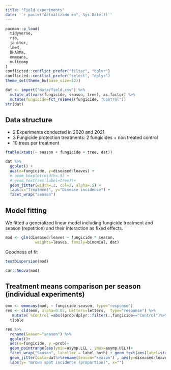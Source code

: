 ```yaml
---
title: "Field experiments"
date: '`r paste("Actualizado en", Sys.Date())`'
---
```


```r
pacman::p_load(
  tidyverse, 
  rio, 
  janitor, 
  lme4, 
  DHARMa, 
  emmeans, 
  multcomp
)
conflicted::conflict_prefer("filter", "dplyr")
conflicted::conflict_prefer("select", "dplyr")
theme_set(theme_bw(base_size=12))
```

```r
dat <- import("data/field.csv") %>% 
  mutate_at(vars(fungicide, season, tree), as.factor) %>% 
  mutate(fungicide=fct_relevel(fungicide, "Control"))
str(dat)
```

## Data structure

- 2 Experiments conducted in 2020 and 2021
- 3 Fungicide protection treatments: 2 fungicides + non treated control
- 10 trees per treatment

```r
ftable(xtabs(~ season + fungicide + tree, dat))
```


```r
dat %>% 
  ggplot() + 
  aes(x=fungicide, y=diseased/leaves) + 
  # geom_boxplot(width=.5) + 
  # geom_text(aes(label=tree))+
  geom_jitter(width=.2, col=2, alpha=.5) + 
  labs(x="Treatment", y="Disease incidence") + 
  facet_wrap("season")
```

## Model fitting

We fitted a generalized linear model including fungicide treatment and season (repetition) and their interaction as fixed effects. 

```r
mod <- glm(diseased/leaves ~ fungicide * season,
             weights=leaves, family=binomial, dat)
```

Goodness of fit

```r
testDispersion(mod)
```

```r
car::Anova(mod)
```

## Treatment means comparison per season (individual experiments)

```r
emm <- emmeans(mod, ~ fungicide|season, type="response") 
res <- cld(emm, alpha=0.05, Letters=letters,  type="response") %>% 
   mutate(`%Control`=abs((prob/dplyr::filter(.,fungicide=="Control")%>% pull(prob)-1)*100)) %>% 
  tibble

res %>% 
  rename(Season="season") %>% 
  ggplot()+
  aes(x=fungicide, y =prob)+
  geom_pointrange(aes(ymin=asymp.LCL , ymax=asymp.UCL))+
  facet_wrap("Season", labeller = label_both) + geom_text(aes(label=str_squish(.group)), angle=90, vjust=-1, hjust=.5, ) + 
  geom_jitter(data=dat%>%rename(Season="season") , aes(y=diseased/leaves), alpha=.2, width=.1) + 
  labs(y= "Brown spot incidence (proportion)", x="")
```
